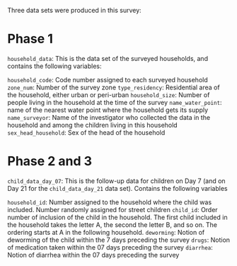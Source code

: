 Three data sets were produced in this survey:

# Phase 1
`household_data`: This is the data set of the surveyed households, and contains the following variables:

`household_code`: Code number assigned to each surveyed household
`zone_num`: Number of the survey zone 
`type_residency`: Residential area of the household, either urban or peri-urban 
`household_size`: Number of people living in the household at the time of the survey 
`name_water_point`: name of the nearest water point where the household gets its supply 
`name_surveyor`: Name of the investigator who collected the data in the household and among the children living in this household
`sex_head_household`: Sex of the head of the household


# Phase 2 and 3
`child_data_day_07`: This is the follow-up data for children on Day 7 (and on Day 21 for the `child_data_day_21` data set). Contains the following variables

`household_id`: Number assigned to the household where the child was included. Number randomly assigned for street children 
`child_id`: Order number of inclusion of the child in the household. The first child included in the household takes the letter A, the second the letter B, and so on. The ordering starts at A in the following household. 
`deworming`: Notion of deworming of the child within the 7 days preceding the survey 
`drugs`: Notion of medication taken within the 07 days preceding the survey 
`diarrhea`: Notion of diarrhea within the 07 days preceding the survey

